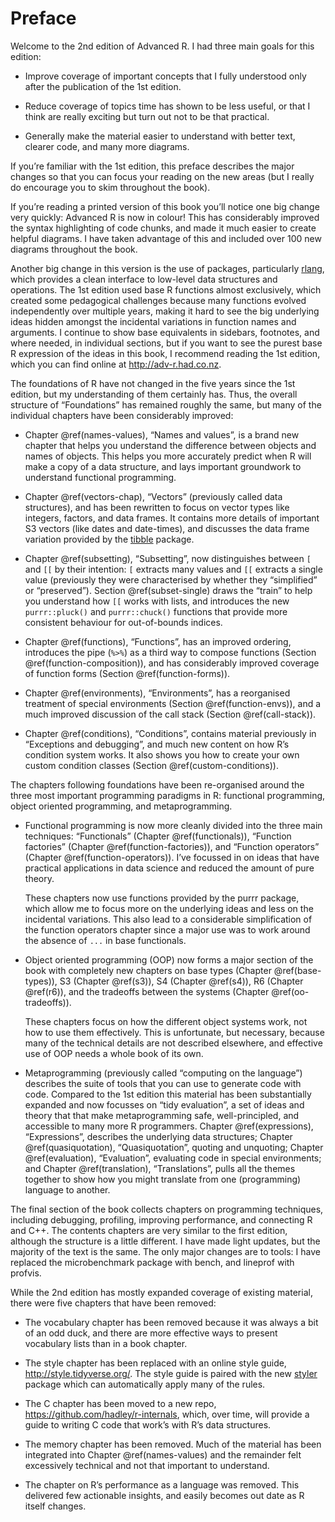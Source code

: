 # Preface {-}

Welcome to the 2nd edition of Advanced R. I had three main goals for this edition:

* Improve coverage of important concepts that I fully understood only after 
  the publication of the 1st edition.
  
* Reduce coverage of topics time has shown to be less useful, or that I think
  are really exciting but turn out not to be that practical.
  
* Generally make the material easier to understand with better text, clearer 
  code, and many more diagrams. 
  
If you're familiar with the 1st edition, this preface describes the major changes so that you can focus your reading on the new areas (but I really do encourage you to skim throughout the book).

If you're reading a printed version of this book you'll notice one big change very quickly: Advanced R is now in colour! This has considerably improved the syntax highlighting of code chunks, and made it much easier to create helpful diagrams. I have taken advantage of this and included over 100 new diagrams throughout the book.

Another big change in this version is the use of packages, particularly [rlang](http://rlang.r-lib.org), which provides a clean interface to low-level data structures and operations. The 1st edition used base R functions almost exclusively, which created some pedagogical challenges because many functions evolved independently over multiple years, making it hard to see the big underlying ideas hidden amongst the incidental variations in function names and arguments. I continue to show base equivalents in sidebars, footnotes, and where needed, in individual sections, but if you want to see the purest base R expression of the ideas in this book, I recommend reading the 1st edition, which you can find online at <http://adv-r.had.co.nz>.

The foundations of R have not changed in the five years since the 1st edition, but my understanding of them certainly has. Thus, the overall structure of "Foundations" has remained roughly the same, but many of the individual chapters have been considerably improved:

*   Chapter \@ref(names-values), "Names and values", is a brand new chapter 
    that helps you understand the difference between objects and names of 
    objects. This helps you more accurately predict when R will make a copy of 
    a data structure, and lays important groundwork to understand functional 
    programming.

*   Chapter \@ref(vectors-chap), "Vectors" (previously called data structures), 
    and has been rewritten to focus on vector types like integers, factors, and 
    data frames. It contains more details of important S3 vectors (like dates 
    and date-times), and discusses the data frame variation provided by the 
    [tibble](https://tibble.tidyverse.org) package.

*   Chapter \@ref(subsetting), "Subsetting", now distinguishes between `[` and
    `[[` by their intention: `[` extracts many values and `[[` extracts a 
    single value (previously they were characterised by whether they "simplified"
    or "preserved"). Section \@ref(subset-single) draws the "train" to help you
    understand how `[[` works with lists, and introduces the new 
    `purrr::pluck()` and `purrr::chuck()` functions that provide more consistent 
    behaviour for out-of-bounds indices.

*   Chapter \@ref(functions), "Functions", has an improved ordering,
    introduces the pipe (`%>%`) as a third way to compose functions (Section 
    \@ref(function-composition)), and has considerably improved coverage of 
    function forms (Section \@ref(function-forms)).

*   Chapter \@ref(environments), "Environments", has a reorganised treatment of
    special environments (Section \@ref(function-envs)), and a much improved 
    discussion of the call stack (Section \@ref(call-stack)).

*   Chapter \@ref(conditions), "Conditions", contains material previously 
    in "Exceptions and debugging", and much new content on how R's condition
    system works. It also shows you how to create your own custom condition
    classes (Section \@ref(custom-conditions)).

The chapters following foundations have been re-organised around the three most important programming paradigms in R: functional programming, object oriented programming, and metaprogramming.

* Functional programming is now more cleanly divided into the three main 
  techniques: "Functionals" (Chapter \@ref(functionals)), "Function 
  factories" (Chapter \@ref(function-factories)), and "Function operators"
  (Chapter \@ref(function-operators)). I've focussed in on ideas that have
  practical applications in data science and reduced the amount of pure theory.
  
  These chapters now use functions provided by the purrr package, which allow 
  me to focus more on the underlying ideas and less on the incidental 
  variations. This also lead to a considerable simplification of the function 
  operators chapter since a major use was to work around the absence of `...`
  in base functionals.
  
* Object oriented programming (OOP) now forms a major section of the book with 
  completely new chapters on base types (Chapter \@ref(base-types)), 
  S3 (Chapter \@ref(s3)), S4 (Chapter \@ref(s4)), R6 (Chapter \@ref(r6)), 
  and the tradeoffs between the systems (Chapter \@ref(oo-tradeoffs)).
  
  These chapters focus on how the different object systems work, 
  not how to use them effectively. This is unfortunate, but necessary, because
  many of the technical details are not described elsewhere, and effective use 
  of OOP needs a whole book of its own.
  
* Metaprogramming (previously called "computing on the language") describes the 
  suite of tools that you can use to generate code with code. Compared to the 
  1st edition this material has been substantially expanded and now focusses on
  "tidy evaluation", a set of ideas and theory that that make metaprogramming 
  safe, well-principled, and accessible to many more R programmers. 
  Chapter \@ref(expressions), "Expressions", describes the underlying data 
  structures; Chapter \@ref(quasiquotation), "Quasiquotation", quoting and 
  unquoting; Chapter \@ref(evaluation), "Evaluation", evaluating code in 
  special environments; and Chapter \@ref(translation), "Translations", pulls 
  all the themes together to show how you might translate from one 
  (programming) language to another.

The final section of the book collects chapters on programming techniques, including debugging, profiling, improving performance, and connecting R and C++. The contents chapters are very similar to the first edition, although the structure is a little different. I have made light updates, but the majority of the text is the same. The only major changes are to tools: I have replaced the microbenchmark package with bench, and lineprof with profvis.

While the 2nd edition has mostly expanded coverage of existing material, there were five chapters that have been removed:

* The vocabulary chapter has been removed because it was always a bit of an odd
  duck, and there are more effective ways to present vocabulary lists than in a
  book chapter.

* The style chapter has been replaced with an online style guide, 
  <http://style.tidyverse.org/>. The style guide is paired with the new
  [styler][styler] package which can automatically apply many of the rules.

* The C chapter has been moved to a new repo, 
  <https://github.com/hadley/r-internals>, which, over time, will provide
  a guide to writing C code that work's with R's data structures.

* The memory chapter has been removed. Much of the material has been integrated
  into Chapter \@ref(names-values) and the remainder felt excessively technical
  and not that important to understand.
  
* The chapter on R's performance as a language was removed. This delivered
  few actionable insights, and easily becomes out date as R itself changes.

[styler]: http://styler.r-lib.org/

